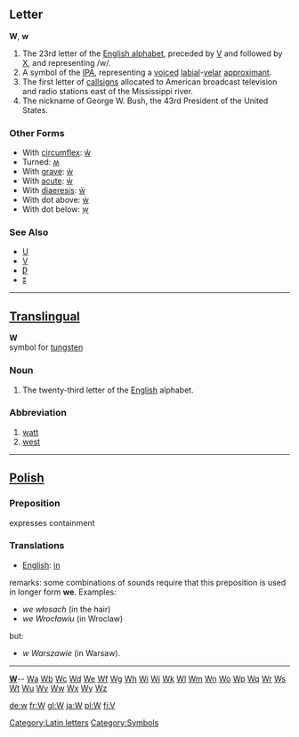 ==Letter==
'''W''', '''w'''

#The 23rd letter of the [[Appendix:English alphabet|English alphabet]], preceded by [[V]] and followed by [[X]], and representing /w/.
#A symbol of the [[IPA]], representing a [[voiced]] [[labial]]-[[velar]] [[approximant]].
#The first letter of [[callsign]]s allocated to American broadcast television and radio stations east of the Mississippi river.
#The nickname of George W. Bush, the 43rd President of the United States.
===Other Forms===
*With [[circumflex]]: [[ŵ]]
*Turned: [[ʍ]]
*With [[grave]]: [[ẁ]]
*With [[acute]]: [[ẃ]]
*With [[diaeresis]]: [[ẅ]]
*With dot above: [[ẇ]]
*With dot below: [[ẉ]]
===See Also===
*[[U]]
*[[V]]
*[[Ƿ]]
*[[ʬ]]
[[Category:Latin letters]]
----

==[[Translingual]]==

'''W'''<br>{{chemistry}} symbol for [[tungsten]]
[[Category:Symbols]]
===Noun===

# The twenty-third letter of the [[English]] alphabet.

===Abbreviation===

# [[watt]]
# [[west]]
----

==[[Polish]]==
===Preposition===
expresses containment
===Translations===
*[[English]]: [[in]]
remarks: some combinations of sounds require that this preposition is used in longer form '''we'''. Examples:
* ''we włosach'' (in the hair)
* ''we Wrocławiu'' (in Wroclaw)
but:
* ''w Warszawie'' (in Warsaw).
----
{{indexletters1}}  '''[http://wiktionary.org/w/wiki.phtml?title=Special:Allpages&from=W W] '''-- [http://wiktionary.org/w/wiki.phtml?title=Special:Allpages&from=Wa Wa] [http://wiktionary.org/w/wiki.phtml?title=Special:Allpages&from=Wb Wb] [http://wiktionary.org/w/wiki.phtml?title=Special:Allpages&from=Wc Wc] [http://wiktionary.org/w/wiki.phtml?title=Special:Allpages&from=Wd Wd] [http://wiktionary.org/w/wiki.phtml?title=Special:Allpages&from=We We] [http://wiktionary.org/w/wiki.phtml?title=Special:Allpages&from=Wf Wf] [http://wiktionary.org/w/wiki.phtml?title=Special:Allpages&from=Wg Wg] [http://wiktionary.org/w/wiki.phtml?title=Special:Allpages&from=Wh Wh] [http://wiktionary.org/w/wiki.phtml?title=Special:Allpages&from=Wi Wi] [http://wiktionary.org/w/wiki.phtml?title=Special:Allpages&from=Wj Wj] [http://wiktionary.org/w/wiki.phtml?title=Special:Allpages&from=Wk Wk] [http://wiktionary.org/w/wiki.phtml?title=Special:Allpages&from=Wl Wl] [http://wiktionary.org/w/wiki.phtml?title=Special:Allpages&from=Wm Wm] [http://wiktionary.org/w/wiki.phtml?title=Special:Allpages&from=Wn Wn] [http://wiktionary.org/w/wiki.phtml?title=Special:Allpages&from=Wo Wo] [http://wiktionary.org/w/wiki.phtml?title=Special:Allpages&from=Wp Wp] [http://wiktionary.org/w/wiki.phtml?title=Special:Allpages&from=Wq Wq] [http://wiktionary.org/w/wiki.phtml?title=Special:Allpages&from=Wr Wr] [http://wiktionary.org/w/wiki.phtml?title=Special:Allpages&from=Ws Ws] [http://wiktionary.org/w/wiki.phtml?title=Special:Allpages&from=Wt Wt] [http://wiktionary.org/w/wiki.phtml?title=Special:Allpages&from=Wu Wu] [http://wiktionary.org/w/wiki.phtml?title=Special:Allpages&from=Wv Wv] [http://wiktionary.org/w/wiki.phtml?title=Special:Allpages&from=Ww Ww] [http://wiktionary.org/w/wiki.phtml?title=Special:Allpages&from=Wx Wx] [http://wiktionary.org/w/wiki.phtml?title=Special:Allpages&from=Wy Wy] [http://wiktionary.org/w/wiki.phtml?title=Special:Allpages&from=Wz Wz]<br>
{{indexletters2}}

[[de:w]]
[[fr:W]]
[[gl:W]]
[[ja:W]]
[[pl:W]]
[[fi:V]]